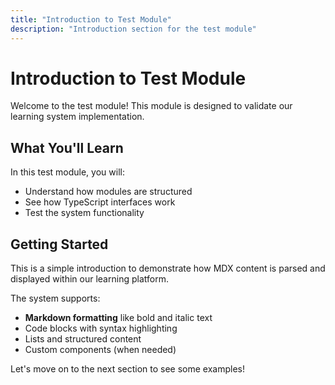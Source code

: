 ```yaml
---
title: "Introduction to Test Module"
description: "Introduction section for the test module"
---
```


# Introduction to Test Module

Welcome to the test module! This module is designed to validate our learning system implementation.

## What You'll Learn

In this test module, you will:

- Understand how modules are structured
- See how TypeScript interfaces work
- Test the system functionality

## Getting Started

This is a simple introduction to demonstrate how MDX content is parsed and displayed within our learning platform.

The system supports:

- **Markdown formatting** like bold and italic text
- Code blocks with syntax highlighting
- Lists and structured content
- Custom components (when needed)

Let's move on to the next section to see some examples!